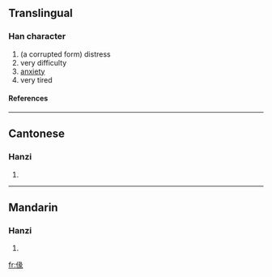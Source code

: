 ==Translingual==
===Han character===
{{Han char|rad=人|as=09|sn=11|four=|canj=人女弓人 (OVNO)}}
# (a corrupted form) distress
# very difficulty
# [[anxiety]]
# very tired
====References====
{{Han ref|kx=0111.160|hdz=10198.090|uh=3470|ud=13424}}

----
==Cantonese==
===Hanzi===
{{yue-hanzi|jyut=|y=fui4}}
# {{defn|Cantonese}}

----
==Mandarin==
===Hanzi===
{{cmn-hanzi|pin=[[huì]] (hui4)|wg=hui<sup>4</sup>}}
# {{defn|Mandarin}}

[[fr:㑰]]